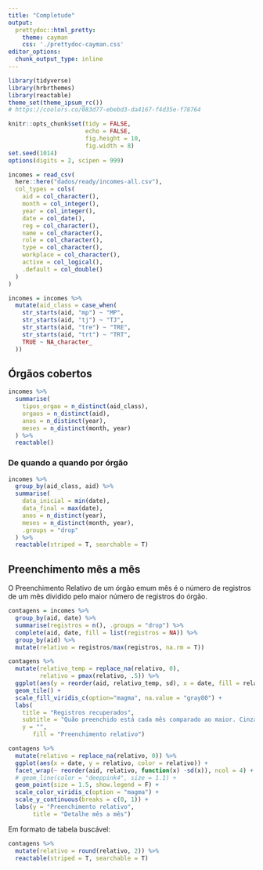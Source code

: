 ```yaml
---
title: "Completude"
output: 
  prettydoc::html_pretty:
    theme: cayman
    css: './prettydoc-cayman.css'
editor_options: 
  chunk_output_type: inline
---
```


```r
library(tidyverse)
library(hrbrthemes)
library(reactable)
theme_set(theme_ipsum_rc())
# https://coolors.co/083d77-ebebd3-da4167-f4d35e-f78764

knitr::opts_chunk$set(tidy = FALSE, 
                      echo = FALSE,
                      fig.height = 10,
                      fig.width = 8)
set.seed(1014)
options(digits = 2, scipen = 999)
```

```r
incomes = read_csv(
  here::here("dados/ready/incomes-all.csv"),
  col_types = cols(
    aid = col_character(),
    month = col_integer(),
    year = col_integer(),
    date = col_date(),
    reg = col_character(),
    name = col_character(),
    role = col_character(),
    type = col_character(),
    workplace = col_character(),
    active = col_logical(),
    .default = col_double()
  )
)

incomes = incomes %>% 
  mutate(aid_class = case_when(
    str_starts(aid, "mp") ~ "MP", 
    str_starts(aid, "tj") ~ "TJ", 
    str_starts(aid, "tre") ~ "TRE", 
    str_starts(aid, "trt") ~ "TRT", 
    TRUE ~ NA_character_
  ))

```

## Órgãos cobertos

```r
incomes %>% 
  summarise(
    tipos_orgao = n_distinct(aid_class),
    orgaos = n_distinct(aid), 
    anos = n_distinct(year), 
    meses = n_distinct(month, year)
  ) %>% 
  reactable() 
```

### De quando a quando por órgão

```r
incomes %>%
  group_by(aid_class, aid) %>%
  summarise(
    data_inicial = min(date),
    data_final = max(date),
    anos = n_distinct(year),
    meses = n_distinct(month, year),
    .groups = "drop"
  ) %>%
  reactable(striped = T, searchable = T) 
```

## Preenchimento mês a mês

O Preenchimento Relativo de um órgão emum mês é o número de registros de um mês dividido pelo maior número de registros do órgão.

```r
contagens = incomes %>% 
  group_by(aid, date) %>% 
  summarise(registros = n(), .groups = "drop") %>% 
  complete(aid, date, fill = list(registros = NA)) %>% 
  group_by(aid) %>% 
  mutate(relativo = registros/max(registros, na.rm = T)) 

contagens %>% 
  mutate(relativo_temp = replace_na(relativo, 0), 
         relativo = pmax(relativo, .5)) %>% 
  ggplot(aes(y = reorder(aid, relativo_temp, sd), x = date, fill = relativo)) + 
  geom_tile() + 
  scale_fill_viridis_c(option="magma", na.value = "gray80") + 
  labs(
    title = "Registros recuperados",
    subtitle = "Quão preenchido está cada mês comparado ao maior. Cinza é faltante.",
    y = "", 
       fill = "Preenchimento relativo")
```

```r
contagens %>% 
  mutate(relativo = replace_na(relativo, 0)) %>% 
  ggplot(aes(x = date, y = relativo, color = relativo)) + 
  facet_wrap(~ reorder(aid, relativo, function(x) -sd(x)), ncol = 4) + 
  # geom_line(color = "deeppink4", size = 1.1) + 
  geom_point(size = 1.5, show.legend = F) + 
  scale_color_viridis_c(option = "magma") + 
  scale_y_continuous(breaks = c(0, 1)) + 
  labs(y = "Preenchimento relativo", 
       title = "Detalhe mês a mês") 
```
Em formato de tabela buscável: 

```r
contagens %>% 
  mutate(relativo = round(relativo, 2)) %>% 
  reactable(striped = T, searchable = T)
```
